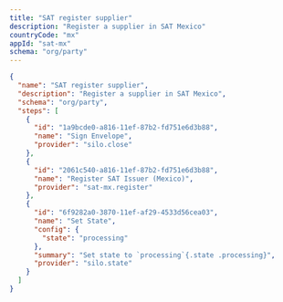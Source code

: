 ```yaml
---
title: "SAT register supplier"
description: "Register a supplier in SAT Mexico"
countryCode: "mx"
appId: "sat-mx"
schema: "org/party"
---
```


```json  Example SAT register supplier workflow with states
{
  "name": "SAT register supplier",
  "description": "Register a supplier in SAT Mexico",
  "schema": "org/party",
  "steps": [
    {
      "id": "1a9bcde0-a816-11ef-87b2-fd751e6d3b88",
      "name": "Sign Envelope",
      "provider": "silo.close"
    },
    {
      "id": "2061c540-a816-11ef-87b2-fd751e6d3b88",
      "name": "Register SAT Issuer (Mexico)",
      "provider": "sat-mx.register"
    },
    {
      "id": "6f9282a0-3870-11ef-af29-4533d56cea03",
      "name": "Set State",
      "config": {
        "state": "processing"
      },
      "summary": "Set state to `processing`{.state .processing}",
      "provider": "silo.state"
    }
  ]
}
```